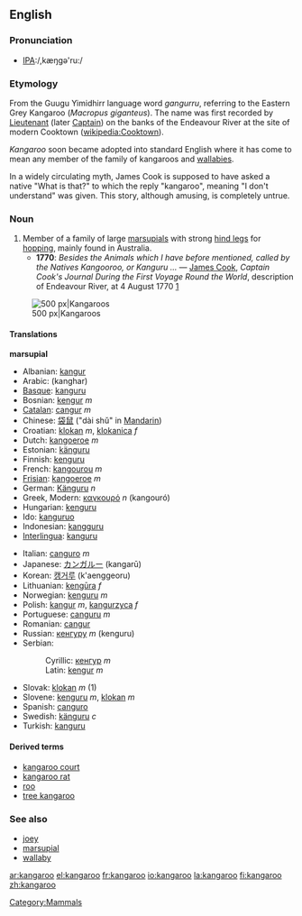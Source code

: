{{wikipedia}}
==English==

===Pronunciation===
*[[w:International Phonetic Alphabet|IPA]]:/,kæŋgə'ru:/

===Etymology===
From the Guugu Yimidhirr language word ''gangurru'', referring to the Eastern Grey Kangaroo (''Macropus giganteus''). The name was first recorded by [[Lieutenant]] (later [[Captain]]) on the banks of the Endeavour River at the site of modern Cooktown ([[wikipedia:Cooktown]]). 

''Kangaroo'' soon became adopted into standard English where it has come to mean any member of the family of kangaroos and [[wallabies]].

In a widely circulating myth, James Cook is supposed to have asked a native "What is that?" to which the reply "kangaroo", meaning "I don't understand" was given. This story, although amusing, is completely untrue.

===Noun===
{{en-noun-reg}}

#Member of a family of large [[marsupial]]s with strong [[hind leg]]s for [[hop]]ping, mainly found in Australia.
#*'''1770''': ''Besides the Animals which I have before mentioned, called by the Natives Kangooroo, or Kanguru ...'' &mdash; [[w:James Cook|James Cook]], ''Captain Cook's Journal During the First Voyage Round the World'', description of Endeavour River, at 4 August 1770 [http://www.gutenberg.org/etext/8106]

[[Image:Kanguru.jpg|thumb|center|500 px|Kangaroos]]

====Translations====
'''marsupial'''
{{top}}
*Albanian: [[kangur]]
*Arabic: {{ARchar|[[كنغر]]}} (kanghar)
*[[Basque]]: [[kanguru]]
*Bosnian: [[kengur]] ''m''
*[[Catalan]]: [[cangur]] ''m''
*Chinese: [[袋鼠]] ("dài shǔ" in [[Mandarin]])
*Croatian: [[klokan]] ''m'', [[klokanica]] ''f''
*Dutch: [[kangoeroe]] ''m''
*Estonian: [[känguru]]
*Finnish: [[kenguru]]
*French: [[kangourou]] ''m''
*[[Frisian]]: [[kangoeroe]] ''m''
*German: [[Känguru]] ''n''
*Greek, Modern: [[καγκουρό]] ''n'' (kangouró)
*Hungarian: [[kenguru]]
*Ido: [[kanguruo]]
*Indonesian: [[kangguru]]
*[[Interlingua]]: [[kanguru]]
{{mid}}
*Italian: [[canguro]] ''m''
*Japanese: [[カンガルー]] (kangarū)
*Korean: [[캥거루]] (k'aenggeoru)
*Lithuanian: [[kengūra]] ''f''
*Norwegian: [[kenguru]] ''m''
*Polish: [[kangur]] ''m'', [[kangurzyca]] ''f''
*Portuguese: [[canguru]] ''m''
*Romanian: [[cangur]]
*Russian: [[кенгуру]] ''m'' (kenguru)
*Serbian:
*:Cyrillic: [[кенгур]] ''m''
*:Latin: [[kengur]] ''m''
*Slovak: [[klokan]] ''m'' (1)
*Slovene: [[kenguru]] ''m'', [[klokan]] ''m''
*Spanish: [[canguro]]
*Swedish: [[känguru]] ''c''
*Turkish: [[kanguru]]
{{bottom}}

====Derived terms====
*[[kangaroo court]]
*[[kangaroo rat]]
*[[roo]]
*[[tree kangaroo]]

===See also===
*[[joey]]
*[[marsupial]]
*[[wallaby]]

[[Category:Mammals]]

[[ar:kangaroo]]
[[el:kangaroo]]
[[fr:kangaroo]]
[[io:kangaroo]]
[[la:kangaroo]]
[[fi:kangaroo]]
[[zh:kangaroo]]